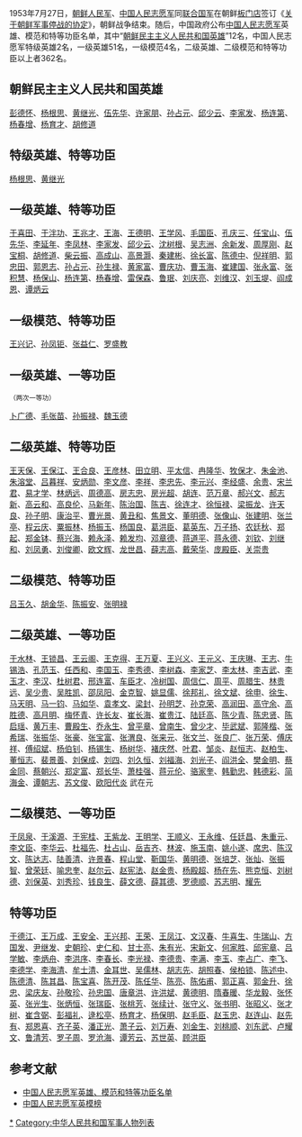 {{Merge |1=中国人民志愿军荣誉称号获得者列表|time=2021-11-13T06:22:36+00:00}}

1953年7月27日，[[朝鲜人民军|朝鲜人民军]]、[[中国人民志愿军|中国人民志愿军]]同[[联合国军|联合国军]]在朝鲜[[板門店|板门店]]签订《[[朝鲜停战协定|关于朝鲜军事停战的协定]]》，朝鲜战争结束。随后，中国政府公布[[中国人民志愿军|中国人民志愿军]]英雄、模范和特等功臣名单，其中“[[朝鲜民主主义人民共和国英雄|朝鲜民主主义人民共和国英雄]]”12名，中国人民志愿军特级英雄2名，一级英雄51名，一级模范4名，二级英雄、二级模范和特等功臣以上者362名。

==朝鲜民主主义人民共和国英雄==
{{see also|共和国英雄 (朝鲜)}}
[[彭德怀|彭德怀]]、[[杨根思|杨根思]]、[[黄继光|黄继光]]、[[伍先华|伍先华]]、[[许家朋|许家朋]]、[[孙占元|孙占元]]、[[邱少云|邱少云]]、[[李家发_(安徽)|李家发]]、[[杨连第|杨连第]]、[[杨春增|杨春增]]、[[杨育才|杨育才]]、[[胡修道|胡修道]]

==特级英雄、特等功臣==
[[杨根思|杨根思]]、[[黄继光|黄继光]]

==一级英雄、特等功臣==
[[于喜田|于喜田]]、[[于泮功|于泮功]]、[[王兆才|王兆才]]、[[王海|王海]]、[[王德明|王德明]]、[[王学风|王学风]]、[[毛国臣|毛国臣]]、[[孔庆三|孔庆三]]、[[任宝山|任宝山]]、[[伍先华|伍先华]]、[[李延年_(志愿军)|李延年]]、[[李凤林|李凤林]]、[[李家发_(安徽)|李家发]]、[[邱少云|邱少云]]、[[沈树根|沈树根]]、[[吴志洲|吴志洲]]、[[余新发|余新发]]、[[周厚刚|周厚刚]]、[[赵宝桐|赵宝桐]]、[[胡修道|胡修道]]、[[柴云振|柴云振]]、[[高成山|高成山]]、[[高景灏|高景灏]]、[[秦建彬|秦建彬]]、[[徐长富|徐长富]]、[[陈德中|陈德中]]、[[倪祥明|倪祥明]]、[[郭忠田|郭忠田]]、[[郭恩志|郭恩志]]、[[孙占元|孙占元]]、[[孙生禄|孙生禄]]、[[黄家富|黄家富]]、[[曹庆功|曹庆功]]、[[曹玉海|曹玉海]]、[[崔建国|崔建国]]、[[张永富|张永富]]、[[张积慧_(空军)|张积慧]]、[[杨保山|杨保山]]、[[杨连第|杨连第]]、[[杨春增|杨春增]]、[[雷保森|雷保森]]、[[鲁珉|鲁珉]]、[[刘庆亮|刘庆亮]]、[[刘维汉|刘维汉]]、[[刘玉堤|刘玉堤]]、[[阎成恩|阎成恩]]、[[谭炳云|谭炳云]]

==一级模范、特等功臣==
[[王兴记|王兴记]]、[[孙凤钜|孙凤钜]]、[[张益仁|张益仁]]、[[罗盛教|罗盛教]]
==一级英雄、一等功臣==
<small>（两次一等功）</small>

[[卜广德|卜广德]]、[[毛张苗|毛张苗]]、[[孙振禄|孙振禄]]、[[魏玉德|魏玉德]]

==二级英雄、特等功臣==
[[王天保|王天保]]、[[王保江|王保江]]、[[王合良|王合良]]、[[王彦林|王彦林]]、[[田立明|田立明]]、[[平太信|平太信]]、[[冉隆华|冉隆华]]、[[牧保才|牧保才]]、[[朱金池|朱金池]]、[[朱溶堂|朱溶堂]]、[[吕暮祥|吕暮祥]]、[[安炳勋|安炳勋]]、[[李文彦|李文彦]]、[[李祥|李祥]]、[[李忠先|李忠先]]、[[李元兴|李元兴]]、[[李经盛|李经盛]]、[[余贵|余贵]]、[[宋兰君|宋兰君]]、[[易才学|易才学]]、[[林炳远|林炳远]]、[[周德高|周德高]]、[[房志忠|房志忠]]、[[房光超|房光超]]、[[胡连|胡连]]、[[范万章|范万章]]、[[郝兴文|郝兴文]]、[[郝志新|郝志新]]、[[高云和|高云和]]、[[高良伦|高良伦]]、[[马新年|马新年]]、[[陈治国|陈治国]]、[[陈吉|陈吉]]、[[徐连才|徐连才]]、[[徐恒禄|徐恒禄]]、[[梁振龙|梁振龙]]、[[许天良|许天良]]、[[孙子明|孙子明]]、[[康治平|康治平]]、[[曹光景|曹光景]]、[[黄丑和|黄丑和]]、[[焦景文|焦景文]]、[[董明德|董明德]]、[[张像山|张像山]]、[[张建明|张建明]]、[[张兰亭|张兰亭]]、[[程云庆|程云庆]]、[[粟振林|粟振林]]、[[杨振玉|杨振玉]]、[[杨国良|杨国良]]、[[葛洪臣|葛洪臣]]、[[葛英东|葛英东]]、[[万子扬|万子扬]]、[[农廷秋|农廷秋]]、[[郑起|郑起]]、[[郑金钵|郑金钵]]、[[蔡兴海|蔡兴海]]、[[赖永泽|赖永泽]]、[[赖发均|赖发均]]、[[邓章德|邓章德]]、[[蒋道平|蒋道平]]、[[蒋永德|蒋永德]]、[[刘钦|刘钦]]、[[刘继和|刘继和]]、[[刘凤勇|刘凤勇]]、[[刘俊卿|刘俊卿]]、[[欧文辉|欧文辉]]、[[龙世昌|龙世昌]]、[[薛志高|薛志高]]、[[戴荣华|戴荣华]]、[[庞殿臣|庞殿臣]]、[[关崇贵|关崇贵]]

==二级模范、特等功臣==
[[吕玉久|吕玉久]]、[[胡金华|胡金华]]、[[陈振安|陈振安]]、[[张明禄|张明禄]]

==二级英雄、一等功臣==

[[于水林|于水林]]、[[王锁昌|王锁昌]]、[[王云阁|王云阁]]、[[王克得|王克得]]、[[王万夏|王万夏]]、[[王兴义|王兴义]]、[[王元义|王元义]]、[[王庆琳|王庆琳]]、[[王志|王志]]、[[牛锡浩|牛锡浩]]、[[孔范玉|孔范玉]]、[[任西和|任西和]]、[[李国玉|李国玉]]、[[李秀德|李秀德]]、[[李树森|李树森]]、[[李家芝|李家芝]]、[[李太林|李太林]]、[[李吉武|李吉武]]、[[李玉才|李玉才]]、[[李漢_(中國共產黨)|李汉]]、[[杜树君|杜树君]]、[[邢连富|邢连富]]、[[车臣才|车臣才]]、[[冷树国|冷树国]]、[[周信仁|周信仁]]、[[周平_(1927年)|周平]]、[[周腊生|周腊生]]、[[林贵远|林贵远]]、[[吴少贵|吴少贵]]、[[吴胜凯|吴胜凯]]、[[邵凤阳|邵凤阳]]、[[金克智|金克智]]、[[姚显儒|姚显儒]]、[[徐邦礼|徐邦礼]]、[[徐文斌|徐文斌]]、[[徐申|徐申]]、[[徐生|徐生]]、[[马天明|马天明]]、[[马一钧|马一钧]]、[[马如华|马如华]]、[[袁孝文|袁孝文]]、[[梁封|梁封]]、[[孙明芝|孙明芝]]、[[孙克荣|孙克荣]]、[[高润田|高润田]]、[[高守余|高守余]]、[[高胜德|高胜德]]、[[高月明|高月明]]、[[梅怀青|梅怀青]]、[[许长友|许长友]]、[[崔长海|崔长海]]、[[崔贵江|崔贵江]]、[[陆廷高|陆廷高]]、[[陈少青|陈少青]]、[[陈忠贤|陈忠贤]]、[[陈启瑶|陈启瑶]]、[[黄万丰|黄万丰]]、[[曹殿生|曹殿生]]、[[乔永生|乔永生]]、[[曾平章|曾平章]]、[[曾南生|曾南生]]、[[曾少才|曾少才]]、[[毕武斌|毕武斌]]、[[郭隆楷|郭隆楷]]、[[张希瑞|张希瑞]]、[[张振华|张振华]]、[[张豪|张豪]]、[[张宝富|张宝富]]、[[张渭良|张渭良]]、[[张来元|张来元]]、[[张文兰|张文兰]]、[[张良广|张良广]]、[[张万荣|张万荣]]、[[傅庆祥|傅庆祥]]、[[傅绍斌|傅绍斌]]、[[杨伯钊|杨伯钊]]、[[杨锡生|杨锡生]]、[[杨树华|杨树华]]、[[褚庆然|褚庆然]]、[[叶君|叶君]]、[[邹炎|邹炎]]、[[赵恒志|赵恒志]]、[[赵柏生|赵柏生]]、[[董恒志|董恒志]]、[[裴景善|裴景善]]、[[刘保成|刘保成]]、[[刘四|刘四]]、[[刘久恒|刘久恒]]、[[刘福海|刘福海]]、[[刘光子|刘光子]]、[[阎洪全|阎洪全]]、[[樊金明|樊金明]]、[[蔡金同|蔡金同]]、[[蔡朝兴|蔡朝兴]]、[[郑定富|郑定富]]、[[郑长华|郑长华]]、[[萧桂强|萧桂强]]、[[蒋元伦|蒋元伦]]、[[骆家奎|骆家奎]]、[[韩勤忠|韩勤忠]]、[[韩德彩|韩德彩]]、[[简海金|简海金]]、[[谭朝志|谭朝志]]、[[苏文俊|苏文俊]]、[[欧阳代炎|欧阳代炎]]
武在元

==二级模范、一等功臣==
[[于凤泉|于凤泉]]、[[于溪源|于溪源]]、[[于宪桂|于宪桂]]、[[王紫龙|王紫龙]]、[[王明学|王明学]]、[[王顺义|王顺义]]、[[王永维|王永维]]、[[任廷昌|任廷昌]]、[[朱重元|朱重元]]、[[李文臣|李文臣]]、[[李华云|李华云]]、[[杜福先|杜福先]]、[[杜占山|杜占山]]、[[岳吉齐|岳吉齐]]、[[林波|林波]]、[[施玉南|施玉南]]、[[姚小遂|姚小遂]]、[[席忠|席忠]]、[[陈汉文|陈汉文]]、[[陈达志|陈达志]]、[[陆善清|陆善清]]、[[许景春|许景春]]、[[程山堂|程山堂]]、[[靳国华|靳国华]]、[[黄明德|黄明德]]、[[张培芝|张培芝]]、[[张灿|张灿]]、[[张振智|张振智]]、[[曾荣廷|曾荣廷]]、[[喻忠奎|喻忠奎]]、[[赵尔云|赵尔云]]、[[赵宪法|赵宪法]]、[[赵金贵|赵金贵]]、[[杨殿超|杨殿超]]、[[杨在先|杨在先]]、[[熊克恒|熊克恒]]、[[刘树德|刘树德]]、[[刘保英|刘保英]]、[[刘秀珍|刘秀珍]]、[[钱良生|钱良生]]、[[薛文德|薛文德]]、[[薛其德|薛其德]]、[[罗德顺|罗德顺]]、[[苏志明|苏志明]]、[[耀先|耀先]]

==特等功臣==
[[于德江|于德江]]、[[王万成|王万成]]、[[王安全|王安全]]、[[王兴邦|王兴邦]]、[[王荣|王荣]]、[[王凤江|王凤江]]、[[文汉春|文汉春]]、[[牛喜生|牛喜生]]、[[牛瑞山|牛瑞山]]、[[方国发|方国发]]、[[尹继发|尹继发]]、[[史朝珍|史朝珍]]、[[史仁和|史仁和]]、[[甘士亮|甘士亮]]、[[朱有光|朱有光]]、[[宋新文|宋新文]]、[[何家胜|何家胜]]、[[邱宪章|邱宪章]]、[[吕学敏|吕学敏]]、[[李炳舟|李炳舟]]、[[李洪序|李洪序]]、[[李春长|李春长]]、[[李光禄|李光禄]]、[[李德贵|李德贵]]、[[李满|李满]]、[[李玉|李玉]]、[[李占广|李占广]]、[[李飞|李飞]]、[[李德学|李德学]]、[[李海清|李海清]]、[[牟士清|牟士清]]、[[金耳世|金耳世]]、[[吴儒林|吴儒林]]、[[胡志先|胡志先]]、[[胡照春|胡照春]]、[[侯柏锁|侯柏锁]]、[[陈述中|陈述中]]、[[陈德清|陈德清]]、[[陈其昌|陈其昌]]、[[陈宝喜|陈宝喜]]、[[陈开茂|陈开茂]]、[[陈任华|陈任华]]、[[陈亮|陈亮]]、[[陈佑甫|陈佑甫]]、[[郭正喜|郭正喜]]、[[郭金升|郭金升]]、[[徐忠|徐忠]]、[[梁庆友|梁庆友]]、[[孙敬珍|孙敬珍]]、[[孙忠国|孙忠国]]、[[唐章洪|唐章洪]]、[[许洪斌|许洪斌]]、[[黄德明|黄德明]]、[[隋春暖|隋春暖]]、[[华龙毅|华龙毅]]、[[张怀英|张怀英]]、[[张光生|张光生]]、[[张炳恒|张炳恒]]、[[张瑞臣|张瑞臣]]、[[张桃芳|张桃芳]]、[[张续计|张续计]]、[[张守义|张守义]]、[[张书明|张书明]]、[[张昭义|张昭义]]、[[张才树|张才树]]、[[崔含弼|崔含弼]]、[[彭福礼|彭福礼]]、[[逯松亭|逯松亭]]、[[杨育才|杨育才]]、[[杨保明|杨保明]]、[[赵毛臣|赵毛臣]]、[[赵玉忠|赵玉忠]]、[[赵连山|赵连山]]、[[赵先有|赵先有]]、[[郑恩喜|郑恩喜]]、[[齐子英|齐子英]]、[[潘正光|潘正光]]、[[萧子云|萧子云]]、[[刘万寿|刘万寿]]、[[刘金生|刘金生]]、[[刘桃顺|刘桃顺]]、[[刘东武|刘东武]]、[[卢耀文|卢耀文]]、[[鲁清芳|鲁清芳]]、[[罗子周|罗子周]]、[[罗沧海|罗沧海]]、[[谭芳云|谭芳云]]、[[苏世英|苏世英]]、[[顾洪臣|顾洪臣]]

== 参考文献 ==
* [https://web.archive.org/web/20060818213716/http://www.china-dprk.com/E/10/ 中国人民志愿军英雄、模范和特等功臣名单]
* [http://www.cctv.com/zhuanti/chaoxian/k_zd7.html 中国人民志愿军英模榜]{{Wayback|url=http://www.cctv.com/zhuanti/chaoxian/k_zd7.html |date=20201104083745 }}

[[Category:中国人民志愿军荣誉称号获得者|*]]
[[Category:中华人民共和国军事人物列表|Category:中华人民共和国军事人物列表]]